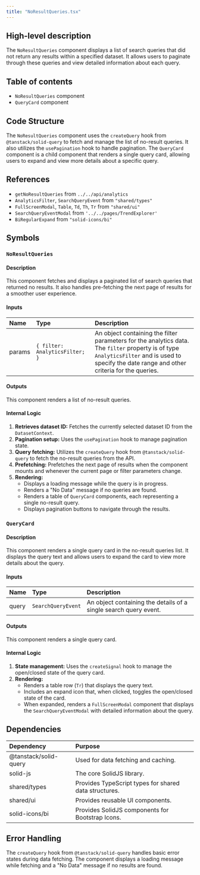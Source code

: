```yaml
---
title: "NoResultQueries.tsx"
---
```


## High-level description
The `NoResultQueries` component displays a list of search queries that did not return any results within a specified dataset. It allows users to paginate through these queries and view detailed information about each query.

## Table of contents
- `NoResultQueries` component
- `QueryCard` component

## Code Structure
The `NoResultQueries` component uses the `createQuery` hook from `@tanstack/solid-query` to fetch and manage the list of no-result queries. It also utilizes the `usePagination` hook to handle pagination. The `QueryCard` component is a child component that renders a single query card, allowing users to expand and view more details about a specific query.

## References
- `getNoResultQueries` from `../../api/analytics`
- `AnalyticsFilter`, `SearchQueryEvent` from `"shared/types"`
- `FullScreenModal`, `Table`, `Td`, `Th`, `Tr` from `"shared/ui"`
- `SearchQueryEventModal` from `'../../pages/TrendExplorer'`
- `BiRegularExpand` from `"solid-icons/bi"`

## Symbols

### `NoResultQueries`
#### Description
This component fetches and displays a paginated list of search queries that returned no results. It also handles pre-fetching the next page of results for a smoother user experience.

#### Inputs
| Name | Type | Description |
|:-----|:-----|:------------|
| params | `{ filter: AnalyticsFilter; }` | An object containing the filter parameters for the analytics data. The `filter` property is of type `AnalyticsFilter` and is used to specify the date range and other criteria for the queries. |

#### Outputs
This component renders a list of no-result queries.

#### Internal Logic
1. **Retrieves dataset ID:** Fetches the currently selected dataset ID from the `DatasetContext`.
2. **Pagination setup:** Uses the `usePagination` hook to manage pagination state.
3. **Query fetching:** Utilizes the `createQuery` hook from `@tanstack/solid-query` to fetch the no-result queries from the API.
4. **Prefetching:** Prefetches the next page of results when the component mounts and whenever the current page or filter parameters change.
5. **Rendering:**
   - Displays a loading message while the query is in progress.
   - Renders a "No Data" message if no queries are found.
   - Renders a table of `QueryCard` components, each representing a single no-result query.
   - Displays pagination buttons to navigate through the results.

### `QueryCard`
#### Description
This component renders a single query card in the no-result queries list. It displays the query text and allows users to expand the card to view more details about the query.

#### Inputs
| Name | Type | Description |
|:-----|:-----|:------------|
| query | `SearchQueryEvent` | An object containing the details of a single search query event. |

#### Outputs
This component renders a single query card.

#### Internal Logic
1. **State management:** Uses the `createSignal` hook to manage the open/closed state of the query card.
2. **Rendering:**
   - Renders a table row (`Tr`) that displays the query text.
   - Includes an expand icon that, when clicked, toggles the open/closed state of the card.
   - When expanded, renders a `FullScreenModal` component that displays the `SearchQueryEventModal` with detailed information about the query.

## Dependencies
| Dependency | Purpose |
|:-----------|:--------|
| @tanstack/solid-query | Used for data fetching and caching. |
| solid-js | The core SolidJS library. |
| shared/types | Provides TypeScript types for shared data structures. |
| shared/ui | Provides reusable UI components. |
| solid-icons/bi | Provides SolidJS components for Bootstrap Icons. |

## Error Handling
The `createQuery` hook from `@tanstack/solid-query` handles basic error states during data fetching. The component displays a loading message while fetching and a "No Data" message if no results are found.
